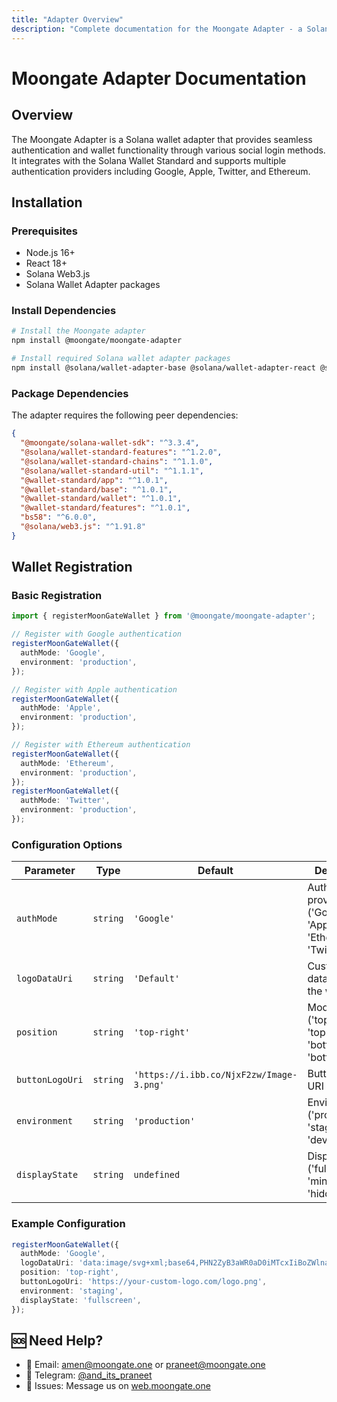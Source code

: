 ```yaml
---
title: "Adapter Overview"
description: "Complete documentation for the Moongate Adapter - a Solana wallet adapter with social login support"
---
```


# Moongate Adapter Documentation

## Overview

The Moongate Adapter is a Solana wallet adapter that provides seamless authentication and wallet functionality through various social login methods. It integrates with the Solana Wallet Standard and supports multiple authentication providers including Google, Apple, Twitter, and Ethereum.

## Installation

### Prerequisites

- Node.js 16+
- React 18+
- Solana Web3.js
- Solana Wallet Adapter packages

### Install Dependencies

```bash
# Install the Moongate adapter
npm install @moongate/moongate-adapter

# Install required Solana wallet adapter packages
npm install @solana/wallet-adapter-base @solana/wallet-adapter-react @solana/wallet-adapter-react-ui @solana/web3.js
```

### Package Dependencies

The adapter requires the following peer dependencies:

```json
{
  "@moongate/solana-wallet-sdk": "^3.3.4",
  "@solana/wallet-standard-features": "^1.2.0",
  "@solana/wallet-standard-chains": "^1.1.0",
  "@solana/wallet-standard-util": "^1.1.1",
  "@wallet-standard/app": "^1.0.1",
  "@wallet-standard/base": "^1.0.1",
  "@wallet-standard/wallet": "^1.0.1",
  "@wallet-standard/features": "^1.0.1",
  "bs58": "^6.0.0",
  "@solana/web3.js": "^1.91.8"
}
```

## Wallet Registration

### Basic Registration

```typescript
import { registerMoonGateWallet } from '@moongate/moongate-adapter';

// Register with Google authentication
registerMoonGateWallet({
  authMode: 'Google',
  environment: 'production',
});

// Register with Apple authentication
registerMoonGateWallet({
  authMode: 'Apple',
  environment: 'production',
});

// Register with Ethereum authentication
registerMoonGateWallet({
  authMode: 'Ethereum',
  environment: 'production',
});
registerMoonGateWallet({
  authMode: 'Twitter',
  environment: 'production',
});
```

### Configuration Options

| Parameter       | Type     | Default                                  | Description                                                             |
| --------------- | -------- | ---------------------------------------- | ----------------------------------------------------------------------- |
| `authMode`      | `string` | `'Google'`                               | Authentication provider ('Google', 'Apple', 'Ethereum', 'Twitter')      |
| `logoDataUri`   | `string` | `'Default'`                              | Custom logo data URI for the wallet                                     |
| `position`      | `string` | `'top-right'`                            | Modal position ('top-right', 'top-left', 'bottom-right', 'bottom-left') |
| `buttonLogoUri` | `string` | `'https://i.ibb.co/NjxF2zw/Image-3.png'` | Button logo URI                                                         |
| `environment`   | `string` | `'production'`                           | Environment ('production', 'staging', 'development')                    |
| `displayState`  | `string` | `undefined`                              | Display state ('fullscreen', 'minimized', 'hidden')                     |

### Example Configuration

```typescript
registerMoonGateWallet({
  authMode: 'Google',
  logoDataUri: 'data:image/svg+xml;base64,PHN2ZyB3aWR0aD0iMTcxIiBoZWlnaHQ9IjE3MyI...',
  position: 'top-right',
  buttonLogoUri: 'https://your-custom-logo.com/logo.png',
  environment: 'staging',
  displayState: 'fullscreen',
});
```

## 🆘 Need Help?

- 📧 Email: amen@moongate.one or praneet@moongate.one
- 💬 Telegram: [@and_its_praneet](https://t.me/and_its_praneet)
- 🐛 Issues: Message us on [web.moongate.one](https://web.moongate.one)
